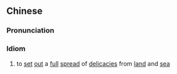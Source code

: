 {{also|水陆毕陈}}
==Chinese==
{{zh-forms|s=水陆毕陈|type=211}}

===Pronunciation===
{{zh-pron
|m=shuǐlù bì chén
|cat=id
}}

===Idiom===
{{zh-idiom}}

# to [[set]] [[out]] a [[full]] [[spread]] of [[delicacies]] from [[land]] and [[sea]]
